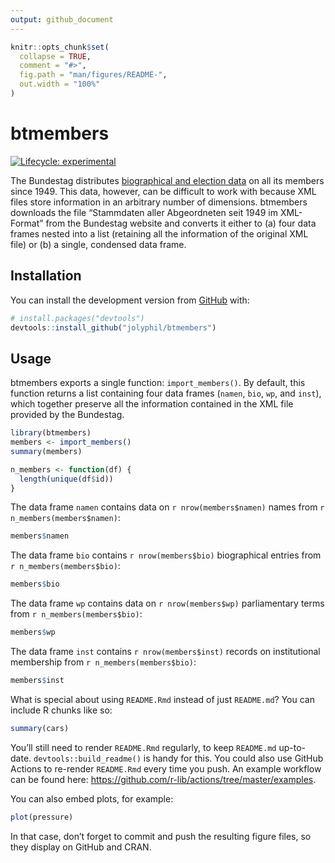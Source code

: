 ```yaml
---
output: github_document
---
```


<!-- README.md is generated from README.Rmd. Please edit that file -->

```r
knitr::opts_chunk$set(
  collapse = TRUE,
  comment = "#>",
  fig.path = "man/figures/README-",
  out.width = "100%"
)
```

# btmembers

<!-- badges: start -->
[![Lifecycle: experimental](https://img.shields.io/badge/lifecycle-experimental-orange.svg)](https://www.tidyverse.org/lifecycle/#experimental)
<!-- badges: end -->

The Bundestag distributes [biographical and election data](https://www.bundestag.de/services/opendata/) on all its members since 1949. This data, however, can be difficult to work with because XML files store information in an arbitrary number of dimensions. btmembers downloads the file "Stammdaten aller Abgeordneten seit 1949 im XML-Format" from the Bundestag website and converts it either to (a) four data frames nested into a list (retaining all the information of the original XML file) or (b) a single, condensed data frame.

## Installation

You can install the development version from [GitHub](https://github.com/) with:

``` r
# install.packages("devtools")
devtools::install_github("jolyphil/btmembers")
```
## Usage

btmembers exports a single function: `import_members()`. By default, this function returns a list containing four data frames (`namen`, `bio`, `wp`, and `inst`), which together preserve all the information contained in the XML file provided by the Bundestag. 

```r
library(btmembers)
members <- import_members()
summary(members)
```

```r
n_members <- function(df) {
  length(unique(df$id)) 
}
```

The data frame `namen` contains data on `r nrow(members$namen)` names from `r n_members(members$namen)`:

```r
members$namen
```

The data frame `bio` contains `r nrow(members$bio)` biographical entries from `r n_members(members$bio)`:

```r
members$bio
```

The data frame `wp` contains data on `r nrow(members$wp)` parliamentary terms from `r n_members(members$bio)`:

```r
members$wp
```

The data frame `inst` contains `r nrow(members$inst)` records on institutional membership from `r n_members(members$bio)`:

```r
members$inst
```


What is special about using `README.Rmd` instead of just `README.md`? You can include R chunks like so:

```r
summary(cars)
```

You'll still need to render `README.Rmd` regularly, to keep `README.md` up-to-date. `devtools::build_readme()` is handy for this. You could also use GitHub Actions to re-render `README.Rmd` every time you push. An example workflow can be found here: <https://github.com/r-lib/actions/tree/master/examples>.

You can also embed plots, for example:

```r
plot(pressure)
```

In that case, don't forget to commit and push the resulting figure files, so they display on GitHub and CRAN.
